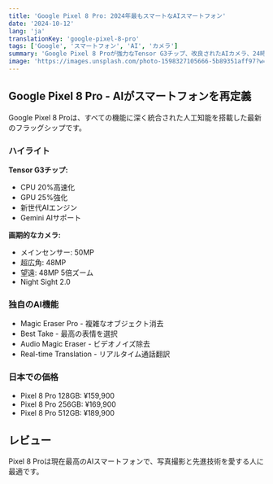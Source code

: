 ```yaml
---
title: 'Google Pixel 8 Pro: 2024年最もスマートなAIスマートフォン'
date: '2024-10-12'
lang: 'ja'
translationKey: 'google-pixel-8-pro'
tags: ['Google', 'スマートフォン', 'AI', 'カメラ']
summary: 'Google Pixel 8 Proが強力なTensor G3チップ、改良されたAIカメラ、24時間以上のバッテリー寿命で登場。'
image: 'https://images.unsplash.com/photo-1598327105666-5b89351aff97?w=800&h=600&fit=crop'
---
```


## Google Pixel 8 Pro - AIがスマートフォンを再定義

Google Pixel 8 Proは、すべての機能に深く統合された人工知能を搭載した最新のフラッグシップです。

### ハイライト

**Tensor G3チップ:**

- CPU 20%高速化
- GPU 25%強化
- 新世代AIエンジン
- Gemini AIサポート

**画期的なカメラ:**

- メインセンサー: 50MP
- 超広角: 48MP
- 望遠: 48MP 5倍ズーム
- Night Sight 2.0

### 独自のAI機能

- Magic Eraser Pro - 複雑なオブジェクト消去
- Best Take - 最高の表情を選択
- Audio Magic Eraser - ビデオノイズ除去
- Real-time Translation - リアルタイム通話翻訳

### 日本での価格

- Pixel 8 Pro 128GB: ¥159,900
- Pixel 8 Pro 256GB: ¥169,900
- Pixel 8 Pro 512GB: ¥189,900

## レビュー

Pixel 8 Proは現在最高のAIスマートフォンで、写真撮影と先進技術を愛する人に最適です。


